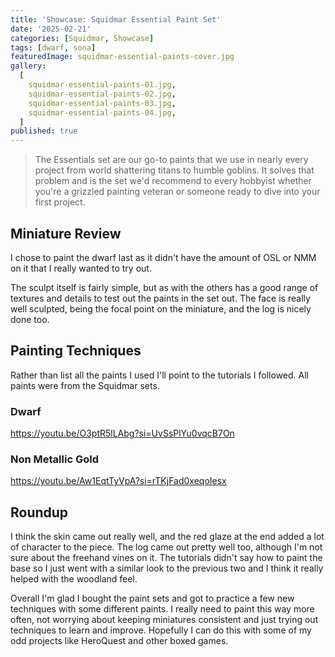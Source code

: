 ```yaml
---
title: 'Showcase: Squidmar Essential Paint Set'
date: '2025-02-21'
categories: [Squidmar, Showcase]
tags: [dwarf, sona]
featuredImage: squidmar-essential-paints-cover.jpg
gallery:
  [
    squidmar-essential-paints-01.jpg,
    squidmar-essential-paints-02.jpg,
    squidmar-essential-paints-03.jpg,
    squidmar-essential-paints-04.jpg,
  ]
published: true
---
```



> The Essentials set are our go-to paints that we use in nearly every project from world shattering titans to humble
> goblins. It solves that problem and is the set we'd recommend to every hobbyist whether you're a grizzled painting
> veteran or someone ready to dive into your first project.

## Miniature Review

I chose to paint the dwarf last as it didn't have the amount of OSL or NMM on it that I really wanted to try out.

The sculpt itself is fairly simple, but as with the others has a good range of textures and details to test out the
paints in the set out. The face is really well sculpted, being the focal point on the miniature, and the log is nicely
done too.

## Painting Techniques

Rather than list all the paints I used I'll point to the tutorials I followed. All paints were from the Squidmar sets.

### Dwarf

https://youtu.be/O3ptR5lLAbg?si=UvSsPlYu0vqcB7On

### Non Metallic Gold

https://youtu.be/Aw1EqtTyVpA?si=rTKjFad0xeqoIesx

## Roundup

I think the skin came out really well, and the red glaze at the end added a lot of character to the piece. The log
came out pretty well too, although I'm not sure about the freehand vines on it. The tutorials didn't say how to paint
the base so I just went with a similar look to the previous two and I think it really helped with the woodland feel.

Overall I'm glad I bought the paint sets and got to practice a few new techniques with some different paints. I really
need to paint this way more often, not worrying about keeping miniatures consistent and just trying out techniques to
learn and improve. Hopefully I can do this with some of my odd projects like HeroQuest and other boxed games.
